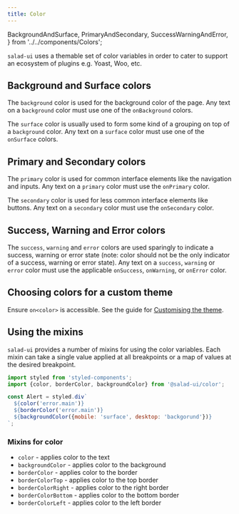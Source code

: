 ```yaml
---
title: Color
---
```


  BackgroundAndSurface,
  PrimaryAndSecondary,
  SuccessWarningAndError,
} from '../../components/Colors';

`salad-ui` uses a themable set of color variables in order to cater to support an ecosystem of plugins e.g. Yoast, Woo, etc.

## Background and Surface colors

The `background` color is used for the background color of the page. Any text on a `background` color must use one of the `onBackground` colors.

The `surface` color is usually used to form some kind of a grouping on top of a `background` color. Any text on a `surface` color must use one of the `onSurface` colors.

<BackgroundAndSurface />

## Primary and Secondary colors

The `primary` color is used for common interface elements like the navigation and inputs. Any text on a `primary` color must use the `onPrimary` color.

The `secondary` color is used for less common interface elements like buttons. Any text on a `secondary` color must use the `onSecondary` color.

<PrimaryAndSecondary />

## Success, Warning and Error colors

The `success`, `warning` and `error` colors are used sparingly to indicate a success, warning or error state (note: color should not be the only indicator of a success, warning or error state). Any text on a `success`, `warning` or `error` color must use the applicable `onSuccess`, `onWarning`, or `onError` color.

<SuccessWarningAndError />

## Choosing colors for a custom theme

Ensure `on<color>` is accessible. See the guide for [Customising the theme](../../guides/customising-the-theme).

## Using the mixins

`salad-ui` provides a number of mixins for using the color variables. Each mixin can take a single value applied at all breakpoints or a map of values at the desired breakpoint.

```jsx previewable=false
import styled from 'styled-components';
import {color, borderColor, backgroundColor} from '@salad-ui/color';

const Alert = styled.div`
  ${color('error.main')}
  ${borderColor('error.main')}
  ${backgroundColor({mobile: 'surface', desktop: 'backgorund'})}
`;
```

### Mixins for color

- `color` - applies color to the text
- `backgroundColor` - applies color to the background
- `borderColor` - applies color to the border
- `borderColorTop` - applies color to the top border
- `borderColorRight` - applies color to the right border
- `borderColorBottom` - applies color to the bottom border
- `borderColorLeft` - applies color to the left border
